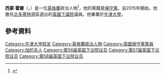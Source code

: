 {{NoteTA
|G1= PoliticiansUK
|T = zh-cn:西蒙·霍尔; zh-hk:賀誓蒙;
|1 = zh-cn:西蒙·霍尔; zh-hk:賀誓蒙;
|2 = zh-cn:凱特·霍尔; zh-hk:賀凱特;
|3 = zh-cn:罗伯特·沃特; zh-hk:韋爾特;
}}

{{Infobox MP
| honorific-prefix          = 
| name                      = 西蒙·霍爾
| original_name             = Simon Hoare
| honorific-suffix          = {{le|MP|House of Commons of the United Kingdom}}<!--下議院議員-->
| image                     = Official_portrait_of_Simon_Hoare.jpg
| caption                   = 西蒙·霍爾官方肖像照片
| constituency_MP           = [[北多塞特_(英國國會選區)|北多塞特]]
| constituencyname_MP       = 選區
| parliament                = 英國下議院
| parliament_order          = 
| parliament_title          = 議員
| majority                  = 25,777 (46.3%)
| term_start                = 2015年5月8日
| term_end                  = 
| predecessor               = [[羅伯特·沃特|羅伯特·沃特]]
| successor                 = 

| constituency_MP2          = <!-- 後方的編號最多可至 16 -->
| constituencyname_MP2      = <!-- 後方的編號最多可至 16 -->
| parliament2               = <!-- 後方的編號最多可至 16 -->
| parliament_order2         = <!-- 後方的編號最多可至 16 -->
| parliament_title2         = <!-- 後方的編號最多可至 16 -->
| majority2                 = <!-- 後方的編號最多可至 16 -->
| term_start2               = <!-- 後方的編號最多可至 16 -->
| term_end2                 = <!-- 後方的編號最多可至 16 -->
| predecessor2              = <!-- 後方的編號最多可至 16 -->
| successor2                = <!-- 後方的編號最多可至 16 -->

| gender                    = 男
| zi                        = 
| hao                       = 
| othername                 = 
| birth_name                = 
| birth_date                = {{birth date and age|1969|6|28}}
| birth_place               = {{flag|Wales}}[[卡地夫|卡地夫]]
| death_date                = 
| death_place               = 
| death_cause               = 
| resting_place             = 
| resting_place_coordinates = 
| native place              = 
| nationality               = {{flag|United Kingdom}}
| citizenship               = {{flag|United Kingdom}}
| party                     = <!-- 注释出：[[File:Conservative_logo_2006.svg|25px]] --> [[保守黨_(英國)|保守黨]]
| otherparty                = 
| height                    = 
| spouse                    = 凱特·霍爾
| partner                   = 
| children                  = 3個女兒
| parents                   = 
| relatives                 = 
| residence                 = 
| education                 = 
| alma_mater                = [[File:Oxford_University_Coat_Of_Arms.svg|25px]] [[牛津大學|牛津大學]]{{le|忠犬堂|Greyfriars, Oxford}}
| occupation                = 
| profession                = 
| known_for                 = 
| works                     = 
| salary                    = 
| net_worth                 = 
| religion                  = 
| awards                    = 
| signature                 = 
| website                   = 
| blank1                    = 
| data1                     = 
| blank2                    = 
| data2                     = 
| blank3                    = 
| data3                     = 
| blank4                    = 
| data4                     = 
| blank5                    = 
| data5                     = 
<!-- 部份國家政壇人物，請填寫以下欄位 -->
| cabinet                   = 
| committees                = 
| portfolio                 = 
<!-- 若曾在軍隊中服役，請填寫以下欄位 -->
| nickname                  = 
| allegiance                = 
| branch                    = 
| serviceyears              = 
| rank                      = 
| unit                      = 
| commands                  = 
| battles                   = 
| mawards                   = 
| military_blank1           = 
| military_data1            = 
| military_blank2           = 
| military_data2            = 
| military_blank3           = 
| military_data3            = 
| military_blank4           = 
| military_data4            = 
| military_blank5           = 
| military_data5            = 
<!-- 嵌入模組／腳註 -->
| module                    = 
| module2                   = 
| module3                   = 
| module4                   = 
| module5                   = 
| module6                   = 
| footnotes                 = 
}} 

'''西蒙·霍爾'''（{{lang-en|Simon Hoare}}，{{bd|1969年|6月28日}}）是一位[[英格蘭|英格蘭]]政治人物<ref name=comm>{{cite news|title=Moves: Senior Tory consultant Simon Hoare strengthens Four Politics’ management team|url=http://communicatemagazine.co.uk/mjm/68-moves/1881-moves-senior-tory-consultant-simon-hoare-strengthens-four-politics-management-team|accessdate=9 July 2015|work=Communicate Magazine|date=1 October 2010|deadurl=yes|archiveurl=https://web.archive.org/web/20150710204013/http://communicatemagazine.co.uk/mjm/68-moves/1881-moves-senior-tory-consultant-simon-hoare-strengthens-four-politics-management-team|archivedate=2015年7月10日}}</ref>，他的黨籍是[[保守黨_(英國)|保守黨]]。自2015年開始，他擔任[[北多塞特_(英國國會選區)|北多塞特]]選區選出的[[英國下議院|英國下議院]]議員。他畢業於[[牛津大學|牛津大學]]。
==參考資料==
{{Reflist}}

{{DEFAULTSORT: Hoare, Simon}}
[[Category:牛津大学校友|Category:牛津大学校友]]
[[Category:英格蘭政治人物|Category:英格蘭政治人物]]
[[Category:英國保守黨黨員|Category:英國保守黨黨員]]
[[Category:加的夫人|Category:加的夫人]]
[[Category:第56届英国下议院议员|Category:第56届英国下议院议员]]
[[Category:第57届英国下议院议员|Category:第57届英国下议院议员]]
[[Category:第58届英国下议院议员|Category:第58届英国下议院议员]]